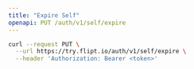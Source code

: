 ```yaml
---
title: "Expire Self"
openapi: PUT /auth/v1/self/expire
---
```


<RequestExample>

```bash cURL
curl --request PUT \
  --url https://try.flipt.io/auth/v1/self/expire \
  --header 'Authorization: Bearer <token>'
```

</RequestExample>
